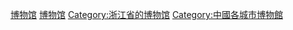 {{Catnav|頁面分類|各種主題的頁面分類|按國家分類|各國文化|中国文化|中国各省博物馆|浙江省境内的博物馆}}
{{Catnav|頁面分類|各種主題的頁面分類|依中国各省来作的分类|中国各省城市|浙江城市|台州|台州文化}}
{{catmore|台州市博物馆列表}}

[[Category:台州文化|博物馆]]
[[Category:台州建筑物|博物馆]]
[[Category:浙江省的博物馆|Category:浙江省的博物馆]]
[[Category:中國各城市博物館|Category:中國各城市博物館]]